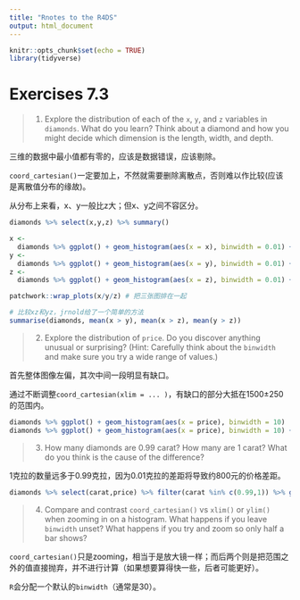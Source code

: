```yaml
---
title: "Rnotes to the R4DS"
output: html_document
---
```


```r
knitr::opts_chunk$set(echo = TRUE)
library(tidyverse)
```

# Exercises 7.3

> 1.  Explore the distribution of each of the `x`, `y`, and `z` variables in `diamonds`.
>     What do you learn?
>     Think about a diamond and how you might decide which dimension is the length, width, and depth.

三维的数据中最小值都有零的，应该是数据错误，应该剔除。

`coord_cartesian()`一定要加上，不然就需要删除离散点，否则难以作比较(应该是离散值分布的缘故)。

从分布上来看，x、y一般比z大；但x、y之间不容区分。

```r
diamonds %>% select(x,y,z) %>% summary()

x <-
  diamonds %>% ggplot() + geom_histogram(aes(x = x), binwidth = 0.01) + labs(x = 'x:length') + coord_cartesian(xlim = c(0, 10))
y <-
  diamonds %>% ggplot() + geom_histogram(aes(x = y), binwidth = 0.01) + labs(x = 'y:width') + coord_cartesian(xlim = c(0, 10))
z <-
  diamonds %>% ggplot() + geom_histogram(aes(x = z), binwidth = 0.01) + labs(x = 'z:depth') + coord_cartesian(xlim = c(0, 10))

patchwork::wrap_plots(x/y/z) # 把三张图排在一起

# 比较xz和yz，jrnold给了一个简单的方法
summarise(diamonds, mean(x > y), mean(x > z), mean(y > z))
```

> 2.  Explore the distribution of `price`.
>     Do you discover anything unusual or surprising?
>     (Hint: Carefully think about the `binwidth` and make sure you try a wide range of values.)

首先整体图像左偏，其次中间一段明显有缺口。

通过不断调整`coord_cartesian(xlim = ... )`，有缺口的部分大抵在1500±250的范围内。

```r
diamonds %>% ggplot() + geom_histogram(aes(x = price), binwidth = 10)
diamonds %>% ggplot() + geom_histogram(aes(x = price), binwidth = 10) + coord_cartesian(xlim = c(1250, 1750))
```

> 3.  How many diamonds are 0.99 carat?
>     How many are 1 carat?
>     What do you think is the cause of the difference?

1克拉的数量远多于0.99克拉，因为0.01克拉的差距将导致约800元的价格差距。

```r
diamonds %>% select(carat,price) %>% filter(carat %in% c(0.99,1)) %>% group_by(carat) %>% summarise(n=n(),mean(price))
```

> 4.  Compare and contrast `coord_cartesian()` vs `xlim()` or `ylim()` when zooming in on a histogram.
>     What happens if you leave `binwidth` unset?
>     What happens if you try and zoom so only half a bar shows?

`coord_cartesian()`只是zooming，相当于是放大镜一样；而后两个则是把范围之外的值直接抛弃，并不进行计算（如果想要算得快一些，后者可能更好）。

`R`会分配一个默认的`binwidth`（通常是30）。


